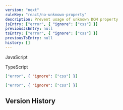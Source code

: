 ```yaml
---
version: "next"
ruleKey: "react/no-unknown-property"
description: Prevent usage of unknown DOM property
jsEntry: ["error", { "ignore": ["css"] }]
previousJsEntry: null
tsEntry: ["error", { "ignore": ["css"] }]
previousTsEntry: null
history: []
---
```


<Tabs defaultValue="js">

<TabsList>
  <TabsTrigger value="js">
    <div className="flex gap-2 items-center">
      <RuleLevelIcon level="error" />
      <p>JavaScript</p>
    </div>
  </TabsTrigger>
  <TabsTrigger value="ts">
    <div className="flex gap-2 items-center">
      <RuleLevelIcon ts level="error" />
      <p>TypeScript</p>
    </div>
  </TabsTrigger>
</TabsList>

<TabsContent value="js">

```json
["error", { "ignore": ["css"] }]
```

</TabsContent>

<TabsContent value="ts">

```json
["error", { "ignore": ["css"] }]
```

</TabsContent>

</Tabs>

## Version History

<RuleHistory ruleKey="react/no-unknown-property" />
